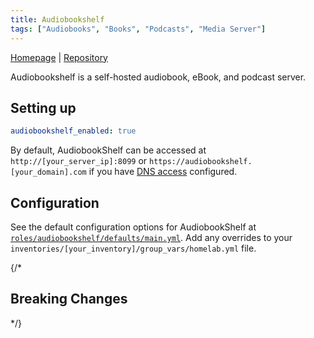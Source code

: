 ```yaml
---
title: Audiobookshelf
tags: ["Audiobooks", "Books", "Podcasts", "Media Server"]
---
```



[Homepage](https://www.audiobookshelf.org/) |
[Repository](https://github.com/advplyr/audiobookshelf/)

<Tags tags={frontmatter.tags} />

Audiobookshelf is a self-hosted audiobook, eBook, and podcast server.

## Setting up

```yaml title="inventories/homelab/group_vars/homelab.yml"
audiobookshelf_enabled: true
```

By default, AudiobookShelf can be accessed at `http://[your_server_ip]:8099` or `https://audiobookshelf.[your_domain].com` if you have [DNS access](../../guides/dns-access/) configured.

## Configuration

See the default configuration options for AudiobookShelf at [`roles/audiobookshelf/defaults/main.yml`](https://github.com/Dylancyclone/ansible-homelab-orchestration/blob/main/roles/audiobookshelf/defaults/main.yml).
Add any overrides to your `inventories/[your_inventory]/group_vars/homelab.yml` file.

{/* 

## Breaking Changes

*/}